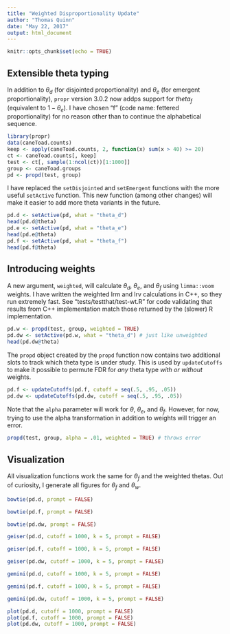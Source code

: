 ```yaml
---
title: "Weighted Disproportionality Update"
author: "Thomas Quinn"
date: "May 22, 2017"
output: html_document
---
```


```r
knitr::opts_chunk$set(echo = TRUE)
```

## Extensible theta typing

In addition to $\theta_d$ (for disjointed proportionality) and $\theta_e$ (for emergent proportionality), `propr` version 3.0.2 now addps support for $theta_f$ (equivalent to $1 - \theta_e$). I have chosen "f" (code name: fettered proportionality) for no reason other than to continue the alphabetical sequence.

```r
library(propr)
data(caneToad.counts)
keep <- apply(caneToad.counts, 2, function(x) sum(x > 40) >= 20)
ct <- caneToad.counts[, keep]
test <- ct[, sample(1:ncol(ct))[1:1000]]
group <- caneToad.groups
pd <- propd(test, group)
```

I have replaced the `setDisjointed` and `setEmergent` functions with the more useful `setActive` function. This new function (among other changes) will make it easier to add more theta variants in the future.

```r
pd.d <- setActive(pd, what = "theta_d")
head(pd.d@theta)
pd.e <- setActive(pd, what = "theta_e")
head(pd.e@theta)
pd.f <- setActive(pd, what = "theta_f")
head(pd.f@theta)
```

## Introducing weights

A new argument, `weighted`, will calculate $\theta_d$, $\theta_e$, and $\theta_f$ using `limma::voom` weights. I have written the weighted lrm and lrv calculations in C++, so they run extremely fast. See "tests/testthat/test-wt.R" for code validating that results from C++ implementation match those returned by the (slower) R implementation.

```r
pd.w <- propd(test, group, weighted = TRUE)
pd.dw <- setActive(pd.w, what = "theta_d") # just like unweighted
head(pd.dw@theta)
```

The `propd` object created by the `propd` function now contains two additional slots to track which theta type is under study. This is used by `updateCutoffs` to make it possible to permute FDR for *any* theta type *with or without* weights.

```r
pd.f <- updateCutoffs(pd.f, cutoff = seq(.5, .95, .05))
pd.dw <- updateCutoffs(pd.dw, cutoff = seq(.5, .95, .05))
```

Note that the `alpha` parameter will work for $\theta$,  $\theta_e$, and $\theta_f$. However, for now, trying to use the alpha transformation in addition to weights will trigger an error.

```r
propd(test, group, alpha = .01, weighted = TRUE) # throws error
```

## Visualization

All visualization functions work the same for $\theta_f$ and the weighted thetas. Out of curiosity, I generate all figures for $\theta_f$ and $\theta_w$.

```r
bowtie(pd.d, prompt = FALSE)
```

```r
bowtie(pd.f, prompt = FALSE)
```

```r
bowtie(pd.dw, prompt = FALSE)
```

```r
geiser(pd.d, cutoff = 1000, k = 5, prompt = FALSE)
```

```r
geiser(pd.f, cutoff = 1000, k = 5, prompt = FALSE)
```

```r
geiser(pd.dw, cutoff = 1000, k = 5, prompt = FALSE)
```

```r
gemini(pd.d, cutoff = 1000, k = 5, prompt = FALSE)
```

```r
gemini(pd.f, cutoff = 1000, k = 5, prompt = FALSE)
```

```r
gemini(pd.dw, cutoff = 1000, k = 5, prompt = FALSE)
```

```r
plot(pd.d, cutoff = 1000, prompt = FALSE)
plot(pd.f, cutoff = 1000, prompt = FALSE)
plot(pd.dw, cutoff = 1000, prompt = FALSE)
```
